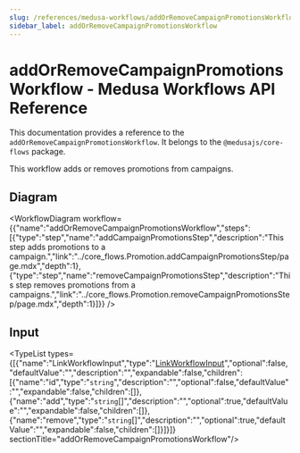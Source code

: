 ```yaml
---
slug: /references/medusa-workflows/addOrRemoveCampaignPromotionsWorkflow
sidebar_label: addOrRemoveCampaignPromotionsWorkflow
---
```



# addOrRemoveCampaignPromotionsWorkflow - Medusa Workflows API Reference

This documentation provides a reference to the `addOrRemoveCampaignPromotionsWorkflow`. It belongs to the `@medusajs/core-flows` package.

This workflow adds or removes promotions from campaigns.

## Diagram

<WorkflowDiagram workflow={{"name":"addOrRemoveCampaignPromotionsWorkflow","steps":[{"type":"step","name":"addCampaignPromotionsStep","description":"This step adds promotions to a campaign.","link":"../core_flows.Promotion.addCampaignPromotionsStep/page.mdx","depth":1},{"type":"step","name":"removeCampaignPromotionsStep","description":"This step removes promotions from a campaigns.","link":"../core_flows.Promotion.removeCampaignPromotionsStep/page.mdx","depth":1}]}} />

## Input

<TypeList types={[{"name":"LinkWorkflowInput","type":"[LinkWorkflowInput](../../../../types/CommonTypes/types/types.CommonTypes.LinkWorkflowInput/page.mdx)","optional":false,"defaultValue":"","description":"","expandable":false,"children":[{"name":"id","type":"`string`","description":"","optional":false,"defaultValue":"","expandable":false,"children":[]},{"name":"add","type":"`string`[]","description":"","optional":true,"defaultValue":"","expandable":false,"children":[]},{"name":"remove","type":"`string`[]","description":"","optional":true,"defaultValue":"","expandable":false,"children":[]}]}]}  sectionTitle="addOrRemoveCampaignPromotionsWorkflow"/>

